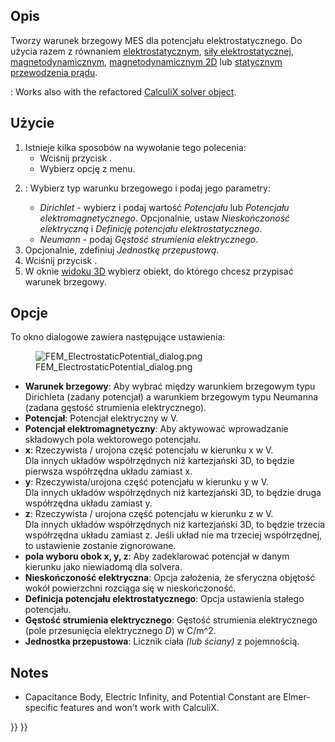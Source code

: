 <languages/>

{{Docnav
|[[FEM_ElementFluid1D/pl|Przekrój dla przepływu 1D]]
|[[FEM_ConstraintCurrentDensity/pl|Warunek brzegowy gęstości prądu]]
|[[FEM_Workbench/pl|środowisko pracy MES]]
|IconL=FEM_ElementFluid1D.svg
|IconR=FEM_ConstraintCurrentDensity.svg
|IconC=Workbench_FEM.svg
}}

<div class="mw-translate-fuzzy">
{{GuiCommandContainer|
{{GuiCommand/pl
|Name=FEM ConstraintElectrostaticPotential
|Name/pl=MES: Warunek brzegowy potencjału elektrostatycznego
|MenuLocation=Model → Warunki brzegowe elektromagnetyczne → Warunek brzegowy potencjału elektrostatycznego
|Workbenches=[[FEM_Workbench/pl|MES]]
|SeeAlso=[[FEM_Example_Capacitance_Two_Balls/pl|MES: Przykład pojemność dwóch kul]], [[FEM_tutorial/pl|Poradnik MES]]
}}
{{GuiCommandFemInfo/pl
|Solvers=Elmer
}}
}}
</div>

<span id="Description"></span>
==Opis==

Tworzy warunek brzegowy MES dla potencjału elektrostatycznego. Do użycia razem z równaniem [[FEM_EquationElectrostatic/pl|elektrostatycznym]], [[FEM_EquationElectricforce/pl|siły elektrostatycznej]], [[FEM_EquationMagnetodynamic/pl|magnetodynamicznym]], [[FEM_EquationMagnetodynamic2D/pl|magnetodynamicznym 2D]] lub [[FEM_EquationStaticCurrent/pl|statycznym przewodzenia prądu]].

{{Version|1.1}}: Works also with the refactored [[FEM_SolverCalculixCcxtools|CalculiX solver object]].

<span id="Usage"></span>
==Użycie==

# Istnieje kilka sposobów na wywołanie tego polecenia:
#* Wciśnij przycisk {{Button|[[Image:FEM_ConstraintElectrostaticPotential.svg|16px]] '''Warunek brzegowy potencjału elektrostatycznego'''}}.
#* Wybierz opcję {{MenuCommand|Model → Warunki brzegowe elektromagnetyczne → [[Image:FEM_ConstraintElectrostaticPotential.svg|16px]] Warunek brzegowy potencjału elektrostatycznego}} z menu.
# {{VersionPlus/pl|1.1}}: Wybierz typ warunku brzegowego i podaj jego parametry:
#* ''Dirichlet'' - wybierz i podaj wartość ''Potencjału'' lub ''Potencjału elektromagnetycznego''. Opcjonalnie, ustaw ''Nieskończoność elektryczną'' i ''Definicję potencjału elektrostatycznego''.
#* ''Neumann'' - podaj ''Gęstość strumienia elektrycznego''.
# Opcjonalnie, zdefiniuj ''Jednostkę przepustową''.
# Wciśnij przycisk {{Button|Dodaj}}.
# W oknie [[3D_view/pl|widoku 3D]] wybierz obiekt, do którego chcesz przypisać warunek brzegowy.

<span id="Options"></span>
==Opcje==

To okno dialogowe zawiera następujące ustawienia:

[[Image:FEM_ElectrostaticPotential_dialog.png]]

* '''Warunek brzegowy''': Aby wybrać między warunkiem brzegowym typu Dirichleta (zadany potencjał) a warunkiem brzegowym typu Neumanna (zadana gęstość strumienia elektrycznego). {{Version/pl|1.1}}
* '''Potencjał''': Potencjał elektryczny w V.
* '''Potencjał elektromagnetyczny''': Aby aktywować wprowadzanie składowych pola wektorowego potencjału.
* '''x''': Rzeczywista / urojona część potencjału w kierunku x w V.<br> Dla innych układów współrzędnych niż kartezjański 3D, to będzie pierwsza współrzędna układu zamiast x.
* '''y''': Rzeczywista/urojona część potencjału w kierunku y w V.<br> Dla innych układów współrzędnych niż kartezjański 3D, to będzie druga współrzędna układu zamiast y.
* '''z''': Rzeczywista / urojona część potencjału w kierunku z w V.<br> Dla innych układów współrzędnych niż kartezjański 3D, to będzie trzecia współrzędna układu zamiast z. Jeśli układ nie ma trzeciej współrzędnej, to ustawienie zostanie zignorowane.
* '''pola wyboru obok x, y, z''': Aby zadeklarować potencjał w danym kierunku jako niewiadomą dla solvera.
* '''Nieskończoność elektryczna''': Opcja założenia, że sferyczna objętość wokół powierzchni rozciąga się w nieskończoność.
* '''Definicja potencjału elektrostatycznego''': Opcja ustawienia stałego potencjału.
* '''Gęstość strumienia elektrycznego''': Gęstość strumienia elektrycznego (pole przesunięcia elektrycznego ''D'') w C/m^2. {{Version/pl|1.1}}
* '''Jednostka przepustowa''': Licznik ciała ''(lub ściany)'' z pojemnością.

==Notes==
* Capacitance Body, Electric Infinity, and Potential Constant are Elmer-specific features and won't work with CalculiX.


{{Docnav
|[[FEM_ElementFluid1D/pl|Przekrój dla przepływu 1D]]
|[[FEM_ConstraintCurrentDensity/pl|Warunek brzegowy gęstości prądu]]
|[[FEM_Workbench/pl|środowisko pracy MES]]
|IconL=FEM_ElementFluid1D.svg
|IconR=FEM_ConstraintCurrentDensity.svg
|IconC=Workbench_FEM.svg
}}

{{FEM Tools navi{{#translation:}}}}
{{Userdocnavi{{#translation:}}}}